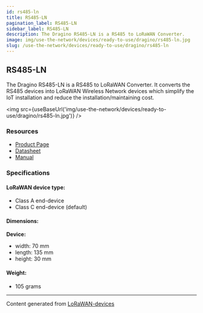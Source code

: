 ```yaml
---
id: rs485-ln
title: RS485-LN
pagination_label: RS485-LN
sidebar_label: RS485-LN
description: The Dragino RS485-LN is a RS485 to LoRaWAN Converter.
image: img/use-the-network/devices/ready-to-use/dragino/rs485-ln.jpg
slug: /use-the-network/devices/ready-to-use/dragino/rs485-ln
---
```



## RS485-LN

The Dragino RS485-LN is a RS485 to LoRaWAN Converter. It converts the RS485 devices into LoRaWAN
Wireless Network devices which simplify the IoT installation and reduce the installation/maintaining
cost.

<img src={useBaseUrl('img/use-the-network/devices/ready-to-use/dragino/rs485-ln.jpg')} />

### Resources

- [Product Page](http://www.dragino.com/products/lora-lorawan-end-node/item/154-rs485-ln.html)
- [Datasheet](https://www.dropbox.com/sh/g7ak0jzyu3rbtpo/AACZujhnZ_SNojGhuBBKxneMa/Datasheet_RS485-LN_RS485%20to%20LoRaWAN%20Converter.pdf?dl=0)
- [Manual](http://wiki.dragino.com/xwiki/bin/view/Main/User%20Manual%20for%20LoRaWAN%20End%20Nodes/RS485-LN%20%E2%80%93%20RS485%20to%20LoRaWAN%20Converter/)

### Specifications

#### LoRaWAN device type:

- Class A end-device
- Class C end-device (default)

#### Dimensions:

**Device:**

- width: 70 mm
- length: 135 mm
- height: 30 mm

#### Weight:

- 105 grams

---

Content generated from [LoRaWAN-devices](https://github.com/TheThingsNetwork/lorawan-devices)
